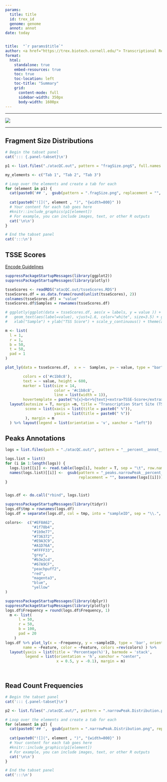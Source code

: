 ```yaml
---
params:
  title: title
  id: trex_id
  genome: genome
  annot: annot
date: today


title:  "`r params$title`"
author: <a href="https://trex.biotech.cornell.edu/"> Transcriptional Regulation & Expression Facility </a>
format: 
  html:
    standalone: true
    embed-resources: true
    toc: true
    toc-location: left
    toc-title: "Summary"
    grid: 
      content-mode: full
      sidebar-width: 350px
      body-width: 1600px
---
```


------------------------------------------------------------------------

```{=html}
<style type="text/css">
  .quarto-title-banner {
    height: 100px; /* Adjust the height value as needed */
  }
.main-container {
  max-width: 90% !important;
  margin: auto;
}
.quarto-title-meta-contents a:hover {
  color: #c44900; 
}
.trex-logo:hover {
  transform: scale(1.1);
  transition: transform 0.2s ease-in-out;
  transform-origin: right center;
}





</style>
```
[![](https://raw.githubusercontent.com/bixBeta/atac/main/img/trex-mini.png){.trex-logo fig-align="right"}](https://trex.biotech.cornell.edu/)

<hr>


## Fragment Size Distributions
```r

# Begin the tabset panel
cat('::: {.panel-tabset}\n')

p1 <- list.files("./atacQC.out", pattern = "fragSize.png$", full.names = T)

my_elements <- c("Tab 1", "Tab 2", "Tab 3")

# Loop over the elements and create a tab for each
for (element in p1) {
  cat(paste0('## ',  gsub(pattern = ".fragSize.png", replacement = "", x = basename(element)), '\n\n'))
  
  cat(paste0("![](", element , ")", "{width=800}" ))
  # Your content for each tab goes here
  #knitr::include_graphics(p1[element])
  # For example, you can include images, text, or other R outputs
  cat('\n\n')
}

# End the tabset panel
cat(':::\n')

```


## TSSE Scores 

[Encode Guidelines](https://www.encodeproject.org/atac-seq/#standards)

```r



suppressPackageStartupMessages(library(ggplot2))
suppressPackageStartupMessages(library(plotly))

tsseScores <- readRDS("atacQC.out/tsseScores.RDS")
tsseScores.df = as.data.frame(round(unlist(tsseScores), 2))
colnames(tsseScores.df) = "value"
tsseScores.df$Samples = rownames(tsseScores.df)

# ggplotly(ggplot(data = tsseScores.df, aes(x = labels, y = value )) + geom_bar(stat = "identity") +
#   geom_text(aes(label=value), vjust=1.6, color="white", size=3.5) + ggtitle("Transcription Start Site (TSS) Enrichment Scores") +
#   xlab("Sample") + ylab("TSS Score") + scale_y_continuous() + theme(axis.text.x = element_text(angle = 90, vjust = 0.5, hjust=1)))

m <- list(
  l = 1,
  r = 1,
  b = 50,
  t = 50,
  pad = 1
)

plot_ly(data = tsseScores.df,  x = ~  Samples, y= ~ value, type = "bar",

        colors = c('#c1b8c8'),
        text = ~ value, height = 600,
        marker = list(size = 14,
                      color = '#c1b8c8',
                      line = list(width = 1)),
        hovertemplate = paste("%{x}<br>%{text}<extra>TSSE-Score</extra>")) %>%
  layout(autosize = T, margin =m, title = "Transcription Start Site (TSS) Enrichment Scores",
         scene = list(xaxis = list(title = paste0(" %")),
                      yaxis = list(title = paste0(" %"))
         ), margin = m
  ) %>% layout(legend = list(orientation = 'v', xanchor = "left"))


```




## Peaks Annotations


```r
logs = list.files(path = "./atacQC.out/", pattern = "__percent__annot__log.txt$", full.names = T)

logs.list = list()
for (i in 1:length(logs)) {
  logs.list[[i]] <- read.table(logs[i], header = T, sep = "\t", row.names = 1)
  names(logs.list)[[i]] <-  gsub(pattern = "_peaks.narrowPeak__percent__annot__log.txt",
                                 replacement = "", basename(logs[[i]]))
}


logs.df <- do.call("rbind", logs.list)

suppressPackageStartupMessages(library(tidyr))
logs.df$tmp = rownames(logs.df)
logs.df = separate(logs.df, col = tmp, into = "sampleID", sep = "\\.", extra = "drop")

colors<-  c("#EF8A62",
            "#1f78b4",
            "#1b9e77",
            "#736372",
            "#E9A3C9",
            "#A1D76A",
            "#FFFF33",
            "grey",
            "#b3e2cd",
            "#67A9CF",
            "peachpuff2",
            "red",
            "magenta3",
            "blue",
            "yellow"
)

suppressPackageStartupMessages(library(dplyr))
suppressPackageStartupMessages(library(plotly))
logs.df$Frequency = round(logs.df$Frequency, 1)
  m <- list(
      l = 50,
      r = 50,
      b = 100,
      pad = 20
    )
logs.df %>% plot_ly(x = ~Frequency, y = ~sampleID, type = 'bar', orientation = "h",
        name = ~Feature, color = ~Feature, colors =rev(colors) ) %>%
  layout(yaxis = list(title = 'Percentage(%)'), barmode = 'stack',
         legend = list(orientation = 'h', xanchor = "center",
                       x = 0.5, y = -0.1), margin = m)




```


## Read Count Frequencies

```r

# Begin the tabset panel
cat('::: {.panel-tabset}\n')

p2 <- list.files("./atacQC.out/", pattern = ".narrowPeak.Distribution.png$", full.names = T)

# Loop over the elements and create a tab for each
for (element in p2) {
  cat(paste0('## ',  gsub(pattern = ".narrowPeak.Distribution.png", replacement = "", x = basename(element)), '\n\n'))
  
  cat(paste0("![](", element , ")", "{width=800}" ))
  # Your content for each tab goes here
  #knitr::include_graphics(p1[element])
  # For example, you can include images, text, or other R outputs
  cat('\n\n')
}

# End the tabset panel
cat(':::\n')

```
